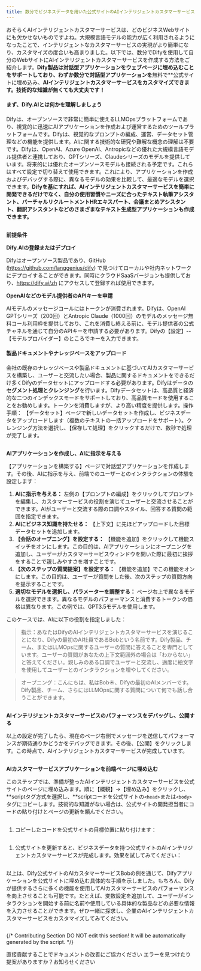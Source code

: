 ```yaml
---
title: 数分でビジネスデータを用いた公式サイトのAIインテリジェントカスタマーサービスを作成する方法
---
```



おそらくAIインテリジェントカスタマーサービスは、どのビジネスWebサイトにも欠かせないものですよね。大規模言語モデルの能力が広く利用されるようになったことで、インテリジェントなカスタマーサービスの実現がより簡単になり、カスタマイズの度合いも高まりました。以下では、数分でDifyを使用して自分のWebサイトにAIインテリジェントカスタマーサービスを作成する方法をご紹介します。**Dify製品は対話型アプリケーションをウェブページに埋め込むことをサポートしており、**わずか**数分で対話型アプリケーションを**無料で**公式サイトに埋め込み、**AIインテリジェントカスタマーサービスをカスタマイズできます。技術的な知識が無くても大丈夫です！**

#### まず、Dify.AIとは何かを理解しましょう

Difyは、オープンソースで非常に簡単に使えるLLMOpsプラットフォームであり、視覚的に迅速にAIアプリケーションを作成および運営するためのツールプラットフォームです。Difyは、視覚的なプロンプトの編成、運営、データセット管理などの機能を提供します。AIに関する技術的な研究や難解な概念の理解は不要です。Difyは、OpenAI、Azure OpenAI、Antropicなどの優れた大規模言語モデル提供者と連携しており、GPTシリーズ、Claudeシリーズのモデルを提供しています。将来的には優れたオープンソースモデルも接続される予定です。これらはすべて設定で切り替えて使用できます。これにより、アプリケーションを作成およびデバッグする際に、異なるモデルの効果を比較して、最適なモデルを選択できます。**Difyを基にすれば、AIインテリジェントカスタマーサービスを簡単に開発できるだけでなく、自分の使用習慣やニーズに合ったテキスト執筆アシスタント、バーチャルリクルートメントHRエキスパート、会議まとめアシスタント、翻訳アシスタントなどのさまざまなテキスト生成型アプリケーションも作成できます。**

<img
src="https://assets-docs.dify.ai/dify-enterprise-mintlify/jp/learn-more/use-cases/13df685b32b248d122d6903bb410f657.png"
className="mx-auto"
alt=""
/>

**前提条件**

**Dify.AIの登録またはデプロイ**

Difyはオープンソース製品であり、GitHub (https://github.com/langgenius/dify) で見つけてローカルや社内ネットワークにデプロイすることができます。同時にクラウドSaaSバージョンも提供しており、https://dify.ai/zh にアクセスして登録すれば使用できます。

**OpenAIなどのモデル提供者のAPIキーを申請**

AIモデルのメッセージコールにはトークンが消費されます。Difyは、OpenAI GPTシリーズ（200回）とAntropic Claude（1000回）のモデルのメッセージ無料コール利用枠を提供しており、これを消費し終える前に、モデル提供者の公式チャネルを通じて自分のAPIキーを申請する必要があります。Difyの【設定】--【モデルプロバイダー】のところでキーを入力できます。

#### 製品ドキュメントやナレッジベースをアップロード

会社の既存のナレッジベースや製品ドキュメントに基づいてAIカスタマーサービスを構築し、ユーザーと交流したい場合、製品に関するドキュメントをできるだけ多くDifyのデータセットにアップロードする必要があります。Difyはデータの**セグメント処理とクレンジング**を行います。Difyデータセットは、高品質と経済的な二つのインデックスモードをサポートしており、高品質モードを使用することをお勧めします。トークンを消費しますが、より高い精度を提供します。操作手順： 【データセット】ページで新しいデータセットを作成し、ビジネスデータをアップロードします（複数のテキストの一括アップロードをサポート）。クレンジング方法を選択し、【保存して処理】をクリックするだけで、数秒で処理が完了します。

<img
src="https://assets-docs.dify.ai/dify-enterprise-mintlify/jp/learn-more/use-cases/61acc0a515f4f3dfffbea7c138245e05.png"
className="mx-auto"
alt=""
/>

**AIアプリケーションを作成し、AIに指示を与える**

【アプリケーションを構築する】ページで対話型アプリケーションを作成します。その後、AIに指示を与え、前端でのユーザーとのインタラクションの体験を設定します：

1. **AIに指示を与える：** 左側の【プロンプトの編成】をクリックしてプロンプトを編集し、カスタマーサービスの役割を演じてユーザーと交流させることができます。AIがユーザーと交流する際の口調やスタイル、回答する質問の範囲を指定できます。
2. **AIにビジネス知識を持たせる：** 【上下文】に先ほどアップロードした目標データセットを追加します。
3. **【会話のオープニング】を設定する：** 【機能を追加】をクリックして機能スイッチをオンにします。この目的は、AIアプリケーションにオープニングを追加し、ユーザーがカスタマーサービスウィンドウを開いた際に最初に挨拶をすることで親しみやすさを増すことです。
4. **【次のステップの質問提案】を設定する：** 【機能を追加】でこの機能をオンにします。この目的は、ユーザーが質問をした後、次のステップの質問方向を提示することです。
5. **適切なモデルを選択し、パラメーターを調整する：** ページ右上で異なるモデルを選択できます。異なるモデルのパフォーマンスと消費するトークンの価格は異なります。この例では、GPT3.5モデルを使用します。

このケースでは、AIに以下の役割を指定しました：

> 指示：あなたはDifyのAIインテリジェントカスタマーサービスを演じることになり、Difyの最初のAI社員であるBobという名前です。Dify製品、チーム、またはLLMOpsに関するユーザーの質問に答えることを専門としています。ユーザーの質問があなたの上下文範囲外の場合は「わからない」と答えてください。親しみのある口調でユーザーと交流し、適度に絵文字を使用してユーザーとのインタラクションを増やしてください。

> オープニング：こんにちは、私はBob☀️、Difyの最初のAIメンバーです。Dify製品、チーム、さらにはLLMOpsに関する質問について何でも話し合うことができます。

<img
src="https://assets-docs.dify.ai/dify-enterprise-mintlify/jp/learn-more/use-cases/b19b0a555a9bc62e7e0f6053e9dc1824.png"
className="mx-auto"
alt=""
/>

**AIインテリジェントカスタマーサービスのパフォーマンスをデバッグし、公開する**

以上の設定が完了したら、現在のページ右側でメッセージを送信してパフォーマンスが期待通りかどうかをデバッグできます。その後、【公開】をクリックします。この時点で、AIインテリジェントカスタマーサービスが完成しています。

<img
src="https://assets-docs.dify.ai/dify-enterprise-mintlify/jp/learn-more/use-cases/5819870c911d5df009d48b1c5e613343.png"
className="mx-auto"
alt=""
/>

**AIカスタマーサービスアプリケーションを前端ページに埋め込む**

このステップでは、準備が整ったAIインテリジェントカスタマーサービスを公式サイトのページに埋め込みます。順に【概観】->【埋め込み】をクリックし、**scriptタグ方式を選択し、**scriptコードを公式サイトの`<head>`または`<body>`タグにコピーします。技術的な知識がない場合は、公式サイトの開発担当者にコードの貼り付けとページの更新を頼んでください。

<img
src="https://assets-docs.dify.ai/dify-enterprise-mintlify/jp/learn-more/use-cases/11ce3d803fa6f3b384aae8bc33386ad9.png"
className="mx-auto"
alt=""
/>

1. コピーしたコードを公式サイトの目標位置に貼り付けます：

<img
src="https://assets-docs.dify.ai/dify-enterprise-mintlify/jp/learn-more/use-cases/3bd3e488fa6c513dae3a54078bda328d.png"
className="mx-auto"
alt=""
/>

1. 公式サイトを更新すると、ビジネスデータを持つ公式サイトのAIインテリジェントカスタマーサービスが完成します。効果を試してみてください：

<img
src="https://assets-docs.dify.ai/dify-enterprise-mintlify/jp/learn-more/use-cases/b883028e410ece356e9ae332be66f3b9.png"
className="mx-auto"
alt=""
/>

以上は、Dify公式サイトのAIカスタマーサービスBobの例を通じて、Difyアプリケーションを公式サイトに埋め込む具体的な手順を示しました。もちろん、Difyが提供するさらに多くの機能を使用してAIカスタマーサービスのパフォーマンスを向上させることも可能です。たとえば、変数設定を追加して、ユーザーがインタラクションを開始する前に名前や使用している具体的な製品などの必要な情報を入力させることができます。ぜひ一緒に探求し、企業のAIインテリジェントカスタマーサービスをカスタマイズしてみてください。

<img
src="https://assets-docs.dify.ai/dify-enterprise-mintlify/jp/learn-more/use-cases/a197930b09cc9dd5e216d245d236d516.png"
className="mx-auto"
alt=""
/>

{/*
Contributing Section
DO NOT edit this section!
It will be automatically generated by the script.
*/}

<CardGroup cols="2">
    <Card
        title="このページを編集する"
        icon="pen-to-square"
        href="https://github.com/langgenius/dify-docs/edit/main/ja-jp/learn-more/use-cases/create-an-ai-chatbot-with-business-data-in-minutes.mdx"
    >
        直接貢献することでドキュメントの改善にご協力ください
    </Card>
    <Card
        title="問題を報告する"
        icon="github"
        href="https://github.com/langgenius/dify-docs/issues/new?title=ドキュメントの問題%3A%20e-an-ai-chatbot-with-business-data-in-minu&body=%23%23%20問題の説明%0A%3C%21--%20発見した問題について簡単に説明してください%20--%3E%0A%0A%23%23%20ページリンク%0Ahttps%3A%2F%2Fgithub.com%2Flanggenius%2Fdify-docs%2Fblob%2Fmain%2Fja-jp/learn-more/use-cases%2Fcreate-an-ai-chatbot-with-business-data-in-minutes.mdx%0A%0A%23%23%20提案される変更%0A%3C%21--%20特定の変更案がある場合は、ここで説明してください%20--%3E%0A%0A%3C%21--%20ドキュメントの品質向上にご協力いただきありがとうございます！%20--%3E"
    >
        エラーを見つけたり提案がありますか？お知らせください
    </Card>
</CardGroup>
